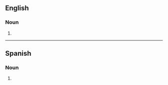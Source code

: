 {{also|DLS|DLs|d/ls|D/Ls}}
==English==

===Noun===
{{head|en|noun plural form|head=dls}}

# {{plural of|dl|lang=en}}

----

==Spanish==

===Noun===
{{head|es|noun plural form}}

# {{abbreviation of|dólares|lang=es||[[dollar]]s}}